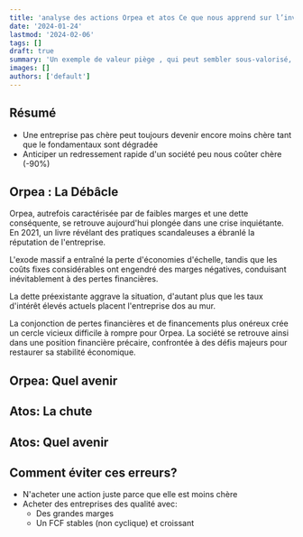 ```yaml
---
title: 'analyse des actions Orpea et atos Ce que nous apprend sur l’investissement en bourse'
date: '2024-01-24'
lastmod: '2024-02-06'
tags: []
draft: true
summary: 'Un exemple de valeur piège , qui peut sembler sous-valorisé, mais qui peut ruiner vos performances. '
images: []
authors: ['default']
---
```


## Résumé

- Une entreprise pas chère peut toujours devenir encore moins chère tant que le fondamentaux sont dégradée
- Anticiper un redressement rapide d'un société peu nous coûter chère (-90%)

## Orpea : La Débâcle

Orpea, autrefois caractérisée par de faibles marges et une dette conséquente, se retrouve aujourd'hui plongée dans une crise inquiétante.
En 2021, un livre révélant des pratiques scandaleuses a ébranlé la réputation de l'entreprise.

L'exode massif a entraîné la perte d'économies d'échelle, tandis que les coûts fixes considérables ont engendré des marges négatives,
conduisant inévitablement à des pertes financières.

La dette préexistante aggrave la situation, d'autant plus que les taux d'intérêt élevés actuels placent l'entreprise dos au mur.

La conjonction de pertes financières et de financements plus onéreux crée un cercle vicieux difficile à rompre pour Orpea.
La société se retrouve ainsi dans une position financière précaire, confrontée à des défis majeurs pour restaurer sa stabilité économique.

## Orpea: Quel avenir

## Atos: La chute

## Atos: Quel avenir

## Comment éviter ces erreurs?

- N'acheter une action juste parce que elle est moins chère
- Acheter des entreprises des qualité avec:
  - Des grandes marges
  - Un FCF stables (non cyclique) et croissant

